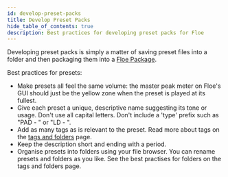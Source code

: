 ```yaml
---
id: develop-preset-packs
title: Develop Preset Packs
hide_table_of_contents: true
description: Best practices for developing preset packs for Floe
---
```


<!--
SPDX-FileCopyrightText: 2025 Sam Windell
SPDX-License-Identifier: MIT
-->

Developing preset packs is simply a matter of saving preset files into a folder and then packaging them into a [Floe Package](/docs/develop/packaging).

Best practices for presets:
- Make presets all feel the same volume: the master peak meter on Floe's GUI should just be the yellow zone when the preset is played at its fullest.
- Give each preset a unique, descriptive name suggesting its tone or usage. Don't use all capital letters. Don't include a 'type' prefix such as "PAD - " or "LD - ".
- Add as many tags as is relevant to the preset. Read more about tags on the [tags and folders](/docs/develop/tags-and-folders) page.
- Keep the description short and ending with a period.
- Organise presets into folders using your file browser. You can rename presets and folders as you like. See the best practises for folders on the tags and folders page.
